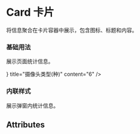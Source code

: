 

<Meta title="Card 卡片" component={Card} />

# Card 卡片

将信息聚合在卡片容器中展示，包含图标、标题和内容。

### 基础用法

展示页面统计信息。

<Preview>
  <Story name="基础用法">
    <Card
      icon={<Icon path="assets/number-bar-icons/11.png" width="40" height="46" />}
      title="摄像头类型(种)"
      content="6"
    />
  </Story>
</Preview>

### 内联样式

展示弹窗内统计信息。

<Preview>
  <Story name="内联样式">
    <InlineCard title="消防联网设备总数(个)" content="300" />
  </Story>
</Preview>

## Attributes

<Props of={Card} />
